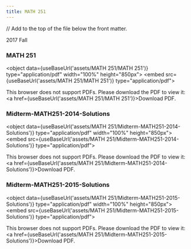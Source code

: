 ```yaml
---
title: MATH 251
---
```


// Add to the top of the file below the front matter.

2017 Fall

### MATH 251
<object data={useBaseUrl('assets/MATH 251/MATH 251')} type="application/pdf" width="100%" height="850px">
    <embed src={useBaseUrl('assets/MATH 251/MATH 251')} type="application/pdf">
        <p>This browser does not support PDFs. Please download the PDF to view it: <a href={useBaseUrl('assets/MATH 251/MATH 251')}>Download PDF</a>.</p>
    </embed>
</object>

### Midterm-MATH251-2014-Solutions
<object data={useBaseUrl('assets/MATH 251/Midterm-MATH251-2014-Solutions')} type="application/pdf" width="100%" height="850px">
    <embed src={useBaseUrl('assets/MATH 251/Midterm-MATH251-2014-Solutions')} type="application/pdf">
        <p>This browser does not support PDFs. Please download the PDF to view it: <a href={useBaseUrl('assets/MATH 251/Midterm-MATH251-2014-Solutions')}>Download PDF</a>.</p>
    </embed>
</object>

### Midterm-MATH251-2015-Solutions
<object data={useBaseUrl('assets/MATH 251/Midterm-MATH251-2015-Solutions')} type="application/pdf" width="100%" height="850px">
    <embed src={useBaseUrl('assets/MATH 251/Midterm-MATH251-2015-Solutions')} type="application/pdf">
        <p>This browser does not support PDFs. Please download the PDF to view it: <a href={useBaseUrl('assets/MATH 251/Midterm-MATH251-2015-Solutions')}>Download PDF</a>.</p>
    </embed>
</object>
